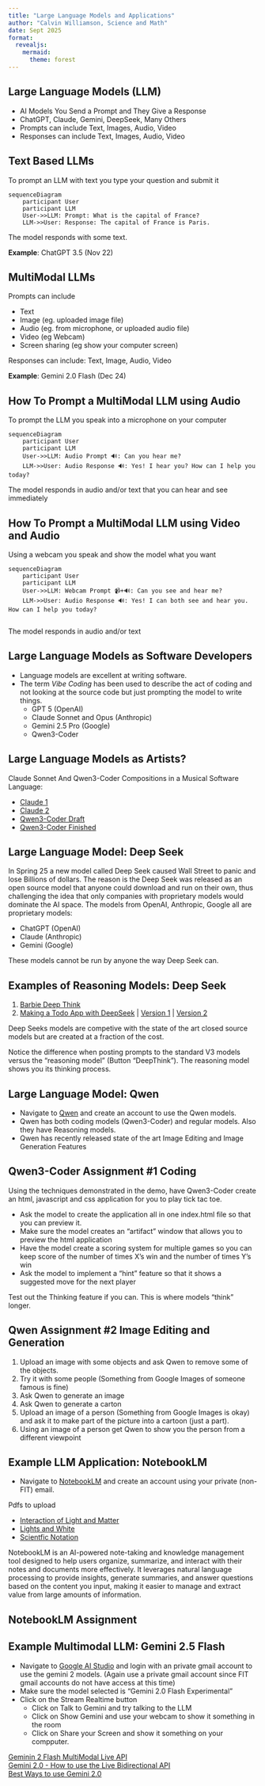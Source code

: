 ```yaml
---
title: "Large Language Models and Applications"
author: "Calvin Williamson, Science and Math"
date: Sept 2025
format: 
  revealjs:
    mermaid:
      theme: forest
---
```


## Large Language Models (LLM)

- AI Models You Send a Prompt and They Give a Response 
- ChatGPT, Claude, Gemini, DeepSeek, Many Others 
- Prompts can include Text, Images, Audio, Video
- Responses can include Text, Images, Audio, Video 

## Text Based LLMs 

To prompt an LLM with text you type your question and submit it 

```mermaid
sequenceDiagram
    participant User
    participant LLM
    User->>LLM: Prompt: What is the capital of France?
    LLM->>User: Response: The capital of France is Paris.
```
The model responds with some text.

**Example**: ChatGPT 3.5 (Nov 22) 

## MultiModal LLMs

Prompts can include 

- Text
- Image (eg. uploaded image file) 
- Audio (eg. from microphone, or uploaded audio file) 
- Video (eg Webcam) 
- Screen sharing (eg show your computer screen)

Responses can include: Text, Image, Audio, Video   

**Example**: Gemini 2.0 Flash (Dec 24) 

## How To Prompt a MultiModal LLM using Audio 

To prompt the LLM you speak into a microphone on your computer 

```mermaid
sequenceDiagram
    participant User
    participant LLM
    User->>LLM: Audio Prompt 🔊: Can you hear me? 
    LLM->>User: Audio Response 🔊: Yes! I hear you? How can I help you today?
```

The model responds in audio and/or text that you can hear and see immediately


## How To Prompt a MultiModal LLM using Video and Audio

Using a webcam you speak and show the model what you want 

```mermaid
sequenceDiagram
    participant User
    participant LLM
    User->>LLM: Webcam Prompt 📹+🔊: Can you see and hear me? 
    LLM->>User: Audio Response 🔊: Yes! I can both see and hear you. How can I help you today?
    
```
The model responds in audio and/or text

## Large Language Models as Software Developers 

- Language models are excellent at writing software. 
- The term *Vibe Coding* has been used to describe the act of coding and not looking at the source code but just prompting the model to write things. 
  - GPT 5 (OpenAI)
  - Claude Sonnet and Opus (Anthropic)
  - Gemini 2.5 Pro (Google) 
  - Qwen3-Coder

## Large Language Models as Artists? 

Claude Sonnet And Qwen3-Coder Compositions in a Musical Software Language:

- [Claude 1](https://shorturl.at/nGg2s)
- [Claude 2](https://shorturl.at/1TP2e)
- [Qwen3-Coder Draft](https://shorturl.at/7deQN)
- [Qwen3-Coder Finished](https://shorturl.at/DjtMz)


## Large Language Model: Deep Seek {.smaller}

In Spring 25 a new model called Deep Seek caused Wall Street to panic and lose Billions of dollars. The reason is the Deep Seek was released as an open source model that anyone could download and run on their own, thus challenging the idea that only companies with proprietary models would dominate the AI space. The models from OpenAI, Anthropic, Google all are proprietary models:

- ChatGPT (OpenAI)
- Claude (Anthropic)
- Gemini (Google) 

These models cannot be run by anyone the way Deep Seek can. 

## Examples of Reasoning Models: Deep Seek {.smaller}

1. [Barbie Deep Think](BarbieDeepThink.html)
2. [Making a Todo App with DeepSeek](DeepSeekSession.html) | [Version 1](DeepSeek1.html) | [Version 2](DeepSeek2.html)

Deep Seeks models are competive with the state of the art closed source models but are created at a fraction of the cost.
 
Notice the difference when posting prompts to the standard V3 models versus the "reasoning model" (Button "DeepThink"). The reasoning model shows you its thinking process.

## Large Language Model: Qwen {.smaller}

- Navigate to [Qwen](https://chat.qwen.ai) and create an account to use the Qwen models. 
- Qwen has both coding models (Qwen3-Coder) and regular models. Also they have Reasoning models.  
- Qwen has recently released state of the art Image Editing and Image Generation Features 

## Qwen3-Coder Assignment #1 Coding {.smaller}

Using the techniques demonstrated in the demo, have Qwen3-Coder create an html, javascript and css application for you to play tick tac toe. 

- Ask the model to create the application all in one index.html file so that you can preview it.
- Make sure the model creates an "artifact" window that allows you to preview the html application
- Have the model create a scoring system for multiple games so you can keep score of the number of times X's win and the number of times Y's win
- Ask the model to implement a "hint" feature so that it shows a suggested move for the next player

Test out the Thinking feature if you can. This is where models "think" longer. 

## Qwen Assignment #2 Image Editing and Generation {.smaller}

1. Upload an image with some objects and ask Qwen to remove some of the objects. 
2. Try it with some people (Something from Google Images of someone famous is 
   fine) 
3. Ask Qwen to generate an image 
4. Ask Qwen to generate a carton
5. Upload an image of a person (Something from Google Images is okay) and ask it to make part of the picture into a cartoon (just a part). 
6. Using an image of a person get Qwen to show you the person from a different viewpoint    

## Example LLM Application: NotebookLM {.smaller}

* Navigate to [NotebookLM](https://notebooklm.google.com) and create an account using your private (non-FIT) email.

Pdfs to upload   

- [Interaction of Light and Matter](InteractionLightMatter.pdf)
- [Lights and White](LightsAndWhite.pdf)
- [Scientfic Notation](ScientificNotationPropertiesOfWaves.pdf)

NotebookLM is an AI-powered note-taking and knowledge management
tool designed to help users organize, summarize, and interact with
their notes and documents more effectively. It leverages natural
language processing to provide insights, generate summaries, and
answer questions based on the content you input, making it easier
to manage and extract value from large amounts of information.

## NotebookLM Assignment {.smaller}

## Example Multimodal LLM: Gemini 2.5 Flash {.smaller}

* Navigate to [Google AI Studio](https://aistudio.google.com) and login with an private gmail account to use the gemini 2 models. (Again use a private gmail account since FIT gmail accounts do not have access at this time) 
* Make sure the model selected is "Gemini 2.0 Flash Experimental"
* Click on the Stream Realtime button 
  * Click on Talk to Gemini and try talking to the LLM
  * Click on Show Gemini and use your webcam to show it something in the room
  * Click on Share your Screen and show it something on your compputer.

[Geminin 2 Flash MultiModal Live API](https://youtube.com/playlist?list=PL3miIiuTRI6cEN04Yx_W0u0OLuhV_bFx7&si=ASUC7DgmNYh9zXoM)  
[Gemini 2.0 - How to use the Live Bidirectional API](https://youtu.be/CZ9WaMbiTO4?si=0QgJhAWbeLVGq5ec)   
[Best Ways to use Gemini 2.0](https://www.youtube.com/watch?v=kN93lrS1nfw&t=226s)  
